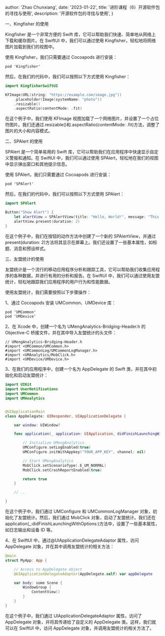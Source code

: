 
  author: 'Zhao Chunxiang',
  date: '2023-01-22',
  title: '进阶课程（6）开源软件包的寻找与使用',
  description: '开源软件包的寻找与使用',
}


一、Kingfisher 的使用

Kingfisher 是一个非常方便的 Swift 库，它可以帮助我们快速、简单地从网络上下载和缓存图片。在 SwiftUI 中，我们可以通过使用 Kingfisher，轻松地将网络图片加载到我们的视图中。

使用 Kingfisher，我们只需要通过 Cocoapods 进行安装：

```swift
pod 'Kingfisher'
```

然后，在我们的代码中，我们可以按照以下方式使用 Kingfisher：

```swift
import KingfisherSwiftUI
```

```swift
KFImage(URL(string: "https://example.com/image.jpg"))
    .placeholder(Image(systemName: "photo"))
    .resizable()
    .aspectRatio(contentMode: .fit)
```

在这个例子中，我们使用 KFImage 视图加载了一个网络图片，并设置了一个占位符图片。我们还通过.resizable()和.aspectRatio(contentMode: .fit)方法，调整了图片的大小和内容模式。

二、SPAlert 的使用

SPAlert 是一个简单易用的 Swift 库，它可以帮助我们在应用程序中快速显示自定义警报和通知。在 SwiftUI 中，我们可以通过使用 SPAlert，轻松地在我们的视图中显示弹出窗口和其他提示信息。

使用 SPAlert，我们只需要通过 Cocoapods 进行安装：

```swift
pod 'SPAlert'
```

然后，在我们的代码中，我们可以按照以下方式使用 SPAlert：

```swift
import SPAlert
```

```swift
Button("Show Alert") {
    let alertView = SPAlertView(title: "Hello, World!", message: "This is an alert message.", preset: .done)
    alertView.present(duration: 2)
}
```

在这个例子中，我们在按钮的动作方法中创建了一个新的 SPAlertView，并通过 present(duration: 2)方法将其显示在屏幕上。我们还设置了一些基本属性，如标题、消息和预设样式。

三、友盟统计的使用

友盟统计是一个流行的移动应用程序分析和跟踪工具，它可以帮助我们收集应用程序的各种数据，并进行有用的分析和报告。在 SwiftUI 中，我们可以通过使用友盟统计，轻松地跟踪我们应用程序的用户行为和性能数据。

使用友盟统计，我们需要按照以下步骤操作：

1、通过 Cocoapods 安装 UMCommon、UMDevice 库：

```swift
pod 'UMCommon'
pod 'UMDevice'
```

2、在 Xcode 中，创建一个名为 UMengAnalytics-Bridging-Header.h 的 Objective-C 桥接文件，并在其中导入友盟统计的头文件：

```objc
// UMengAnalytics-Bridging-Header.h
#import <UMCommon/UMCommon.h>
#import <UMCommonLog/UMCommonLogManager.h>
#import <UMAnalytics/MobClick.h>
#import <UMDevice/UMDevice.h>
```

3、在我们的应用程序中，创建一个名为 AppDelegate 的 Swift 类，并在其中初始化和启动友盟统计：

```swift
import UIKit
import UserNotifications
import UMCommon
import UMAnalytics


@UIApplicationMain
class AppDelegate: UIResponder, UIApplicationDelegate {

    var window: UIWindow?

    func application(_ application: UIApplication, didFinishLaunchingWithOptions launchOptions: [UIApplication.LaunchOptionsKey: Any]?) -> Bool {

        // Initialize UMengAnalytics
        UMConfigure.setLogEnabled(true)
        UMConfigure.initWithAppkey("YOUR_APP_KEY", channel: nil)

        // Start UMengAnalytics
        MobClick.setScenarioType(.E_UM_NORMAL)
        MobClick.setCrashReportEnabled(true)

        return true
    }

    // ...

}

```

在这个例子中，我们通过 UMConfigure 和 UMCommonLogManager 对象，初始化了友盟统计。然后，我们通过 MobClick 对象，启动了友盟统计。我们还在 application(\_:didFinishLaunchingWithOptions:)方法中，设置了一些基本属性，如日志输出和设备 ID 等。

4、在 SwiftUI 中，通过@UIApplicationDelegateAdaptor 属性，访问 AppDelegate 对象，并在其中调用友盟统计的相关方法：

```swift
@main
struct MyApp: App {

    // Access to AppDelegate object
    @UIApplicationDelegateAdaptor(AppDelegate.self) var appDelegate

    var body: some Scene {
        WindowGroup {
            ContentView()
        }
    }
}

```

在这个例子中，我们通过 UIApplicationDelegateAdaptor 属性，访问了 AppDelegate 对象，并将其传递给了自定义的 AppDelegate 类。这样，我们就可以在 SwiftUI 中，访问 AppDelegate 对象，并调用友盟统计的相关方法了。
